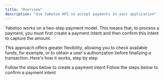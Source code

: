 ```yaml
---
title: "Overview"
description: "Use Yabetoo API to accept payments in your application"
---
```


Yabetoo works on a two-step payment model. This means that, to process a payment, you must first create a payment intent and then confirm this intent to capture the amount.

This approach offers greater flexibility, allowing you to check available funds, for example, or to obtain a user's authorization before finalizing a transaction. Here's how it works, step by step

<CardGroup cols={2}>
  <Card
    title="Create a Payment Intent"
    icon="pencil"
    href="/payments/api/create"
  >
    Follow the steps below to create a payment intent
  </Card>
  <Card
    title="Confirm a Payment Intent"
    icon="check"
    href="/payments/api/confirm"
  >
    Follow the steps below to confirm a payment intent
  </Card>
</CardGroup>
